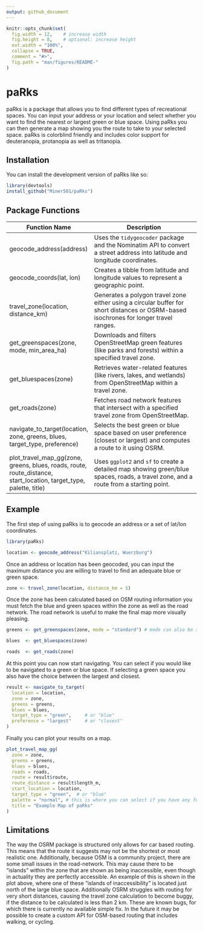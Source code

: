 ```yaml
---
output: github_document
---
```


<!-- README.md is generated from README.Rmd. Please edit that file -->

```r
knitr::opts_chunk$set(
  fig.width = 12,    # increase width
  fig.height = 8,    # optional: increase height
  out.width = "100%",
  collapse = TRUE,
  comment = "#>",
  fig.path = "man/figures/README-"
)
```

# paRks

<!-- badges: start -->

<!-- badges: end -->

paRks is a package that allows you to find different types of recreational spaces. You can input your address or your location and select whether you want to find the nearest or largest green or blue space. Using paRks you can then generate a map showing you the route to take to your selected space. paRks is colorblind friendly and includes color support for deuteranopia, protanopia as well as tritanopia.

## Installation

You can install the development version of paRks like so:

``` r
library(devtools)
install_github("Miner501/paRks")
```

## Package Functions

| **Function Name** | **Description** |
|----------------------|--------------------------------------------------|
| geocode_address(address) | Uses the `tidygeocoder` package and the Nominatim API to convert a street address into latitude and longitude coordinates. |
| geocode_coords(lat, lon) | Creates a tibble from latitude and longitude values to represent a geographic point. |
| travel_zone(location, distance_km) | Generates a polygon travel zone either using a circular buffer for short distances or OSRM-based isochrones for longer travel ranges. |
| get_greenspaces(zone, mode, min_area_ha) | Downloads and filters OpenStreetMap green features (like parks and forests) within a specified travel zone. |
| get_bluespaces(zone) | Retrieves water-related features (like rivers, lakes, and wetlands) from OpenStreetMap within a travel zone. |
| get_roads(zone) | Fetches road network features that intersect with a specified travel zone from OpenStreetMap. |
| navigate_to_target(location, zone, greens, blues, target_type, preference) | Selects the best green or blue space based on user preference (closest or largest) and computes a route to it using OSRM. |
| plot_travel_map_gg(zone, greens, blues, roads, route, route_distance, start_location, target_type, palette, title) | Uses `ggplot2` and `sf` to create a detailed map showing green/blue spaces, roads, a travel zone, and a route from a starting point. |

## Example

The first step of using paRks is to geocode an address or a set of lat/lon coordinates.

```r
library(paRks)

location <- geocode_address("Kiliansplatz, Wuerzburg")

```

Once an address or location has been geocoded, you can input the maximum distance you are willing to travel to find an adequate blue or green space.

```r

zone <- travel_zone(location, distance_km = 5)

```

Once the zone has been calculated based on OSM routing information you must fetch the blue and green spaces within the zone as well as the road network. The road network is useful to make the final map more visually pleasing.

```r
greens <- get_greenspaces(zone, mode = "standard") # mode can also be set to "broad" to include any type of green space, even ones that may not be publicly accessible. You can also set the minimum size by using min_area_ha = 2 etc..

blues  <- get_bluespaces(zone)

roads  <- get_roads(zone)
```

At this point you can now start navigating. You can select if you would like to be navigated to a green or blue space. If selecting a green space you also have the choice between the largest and closest.

```r
result <- navigate_to_target(
  location = location,
  zone = zone,
  greens = greens,
  blues = blues,
  target_type = "green",     # or "blue"
  preference = "largest"     # or "closest"
)
```

Finally you can plot your results on a map.

```r
plot_travel_map_gg(
  zone = zone,
  greens = greens,
  blues = blues,
  roads = roads,
  route = result$route,
  route_distance = result$length_m,
  start_location = location,
  target_type = "green",  # or "blue"
  palette = "normal", # this is where you can select if you have any form of colorblindness mentioned earlier in the Readme
  title = "Example Map of paRks"
)
```

## Limitations

The way the OSRM package is structured only allows for car based routing. This means that the route it suggests may not be the shortest or most realistic one. Additionally, because OSM is a community project, there are some small issues in the road-network. This may cause there to be "islands" within the zone that are shown as being inaccessible, even though in actuality they are perfectly accessible. An example of this is shown in the plot above, where one of these "islands of inaccessibility" is located just north of the large blue space. Additionally OSRM struggles with routing for very short distances, causing the travel zone calculation to become buggy, if the distance to be calculated is less than 2 km. These are known bugs, for which there is currently no available simple fix. In the future it may be possible to create a custom API for OSM-based routing that includes walking, or cycling.
